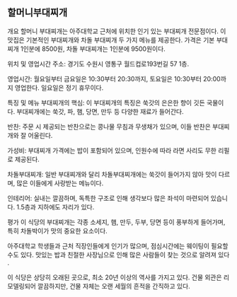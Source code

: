 ## 할머니부대찌개

개요
할머니 부대찌개는 아주대학교 근처에 위치한 인기 있는 부대찌개 전문점이다. 이 맛집은 기본적인 부대찌개와 차돌 부대찌개 두 가지 메뉴를 제공한다. 가격은 기본 부대찌개 1인분에 8500원, 차돌 부대찌개는 1인분에 9500원이다​​​​.

위치 및 영업시간
주소: 경기도 수원시 영통구 월드컵로193번길 57 1층​​​​.

영업시간: 월요일부터 금요일은 10:30부터 20:30까지, 토요일은 10:30부터 20:00까지 영업한다. 일요일은 정기 휴무이다​​​​.

특징 및 메뉴
부대찌개의 핵심: 이 부대찌개의 특징은 쑥갓의 은은한 향이 깃든 국물이다. 부대찌개에는 쑥갓, 파, 햄, 당면, 만두 등 다양한 재료가 들어간다​​.

반찬: 주문 시 제공되는 반찬으로는 콩나물 무침과 무생채가 있으며, 이들 반찬은 부대찌개와 잘 어울린다​​​​.

가성비: 부대찌개 가격에는 밥이 포함되어 있으며, 인원수에 따라 라면 사리도 무한 리필로 제공된다​​.

차돌부대찌개: 일반 부대찌개와 달리 차돌부대찌개에는 쑥갓이 들어가지 않아 맛이 다르며, 많은 이들에게 사랑받는 메뉴이다​​.

인테리어: 실내는 깔끔하며, 독특한 구조로 인해 생각보다 많은 좌석이 마련되어 있습니다. 1.5층과 지하에도 자리가 있다​​.

평가
이 식당의 부대찌개는 각종 소세지, 햄, 만두, 두부, 당면 등이 풍부하게 들어가며, 특히 차돌박이가 맛의 중요한 요소이다​​.

아주대학교 학생들과 근처 직장인들에게 인기가 많으며, 점심시간에는 웨이팅이 필요할 수도 있다. 맛있는 밥과 친절한 사장님으로 인해 많은 사람들이 찾는 것으로 알려져 있다​​.

이 식당은 상당히 오래된 곳으로, 최소 20년 이상의 역사를 가지고 있다. 건물 외관은 리모델링되어 깔끔하지만, 건물 자체는 오랜 세월의 흔적을 간직하고 있다​​.

